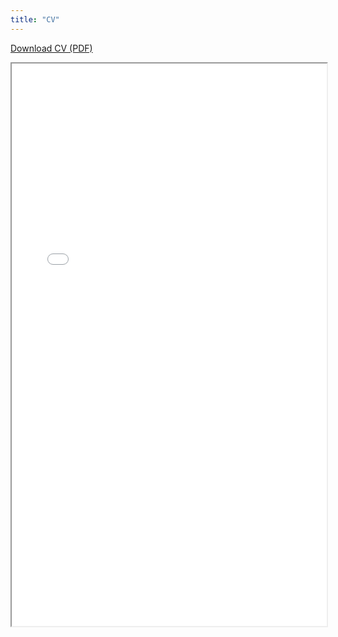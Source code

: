 ```yaml
---
title: "CV"
---
```


[Download CV (PDF)](files/CV.pdf)

<iframe src="files/CV.pdf" width="100%" height="900px"></iframe>
